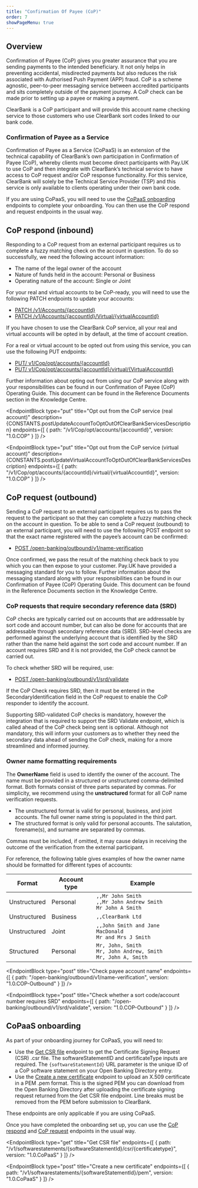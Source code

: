 ```yaml
---
title: "Confirmation Of Payee (CoP)"
order: 7
showPageMenu: true
---
```



## Overview

Confirmation of Payee (CoP) gives you greater assurance that you are sending payments to the intended beneficiary. It not only helps in preventing accidental, misdirected payments but also reduces the risk associated with Authorised Push Payment (APP) fraud. CoP is a scheme agnostic, peer-to-peer messaging service between accredited participants and sits completely outside of the payment journey. A CoP check can be made prior to setting up a payee or making a payment.

ClearBank is a CoP participant and will provide this account name checking service to those customers who use ClearBank sort codes linked to our bank code.

### Confirmation of Payee as a Service
Confirmation of Payee as a Service (CoPaaS) is an extension of the technical capability of ClearBank’s own participation in Confirmation of Payee (CoP), whereby clients must become direct participants with Pay.UK to use CoP and then integrate with ClearBank’s technical service to have access to CoP request and/or CoP response functionality. For this service, ClearBank will solely be the Technical Service Provider (TSP) and this service is only available to clients operating under their own bank code.

If you are using CoPaaS, you will need to use the [CoPaaS onboarding](#copaas-onboarding) endpoints to complete your onboarding. You can then use the CoP respond and request endpoints in the usual way.

## CoP respond (inbound)

Responding to a CoP request from an external participant requires us to complete a fuzzy matching check on the account in question. To do so successfully, we need the following account information:
- The name of the legal owner of the account
-	Nature of funds held in the account: Personal or Business
-	Operating nature of the account: Single or Joint

For your real and virtual accounts to be CoP-ready, you will need to use the following PATCH endpoints to update your accounts:  
-	[PATCH /v1/Accounts/{accountId}](../gbp-accounts/manage-accounts#amend-an-account-real)
-	[PATCH /v1/Accounts/{accountId}/Virtual/{virtualAccountId}](../gbp-accounts/manage-accounts#amend-an-account-virtual)

If you have chosen to use the ClearBank CoP service, all your real and virtual accounts will be opted in by default, at the time of account creation. 

For a real or virtual account to be opted out from using this service, you can use the following PUT endpoints:
-	[PUT/ v1/Cop/opt/accounts/{accountId}](#opt-out-from-the-cop-service-real-account)
-	[PUT/ v1/Cop/opt/accounts/{accountId}/virtual/{VirtualAccountId}](#opt-out-from-the-cop-service-virtual-account)

Further information about opting out from using our CoP service along with your responsibilities can be found in our Confirmation of Payee (CoP) Operating Guide. This document can be found in the Reference Documents section in the Knowledge Centre.

<EndpointBlock
  type="put"
  title="Opt out from the CoP service (real account)"
  description={CONSTANTS.postUpdateAccountToOptOutOfClearBankServicesDescription}
  endpoints={[
    {
      path: "/v1/Cop/opt/accounts/{accountId}",
      version: "1.0.COP"
    }
  ]}
/>

<EndpointBlock
  type="put"
  title="Opt out from the CoP service (virtual account)"
  description={CONSTANTS.postUpdateVirtualAccountToOptOutOfClearBankServicesDescription}
  endpoints={[
    {
      path: "/v1/Cop/opt/accounts/{accountId}/virtual/{virtualAccountId}",
      version: "1.0.COP"
    }
  ]}
/>


## CoP request (outbound)

Sending a CoP request to an external participant requires us to pass the request to the participant so that they can complete a fuzzy matching check on the account in question. 
To be able to send a CoP request (outbound) to an external participant, you will need to use the following POST endpoint so that the exact name registered with the payee’s account can be confirmed:
- [POST /open-banking/outbound/v1/name-verification](#check-name-registered-with-the-payees-account)

Once confirmed, we pass the result of the matching check back to you which you can then expose to your customer. Pay.UK have provided a messaging standard for you to follow. Further information about the messaging standard along with your responsibilities can be found in our Confirmation of Payee (CoP) Operating Guide. This document can be found in the Reference Documents section in the Knowledge Centre.

### CoP requests that require secondary reference data (SRD)

CoP checks are typically carried out on accounts that are addressable by sort code and account number, but can also be done for accounts that are addressable through secondary reference data (SRD). SRD-level checks are performed against the underlying account that is identified by the SRD rather than the name held against the sort code and account number. If an account requires SRD and it is not provided, the CoP check cannot be carried out.

To check whether SRD will be required, use:
- [POST /open-banking/outbound/v1/srd/validate](#check-whether-a-sort-code-account-number-requires-srd-with-cop-requests)

If the CoP Check requires SRD, then it must be entered in the SecondaryIdentification field in the CoP request to enable the CoP responder to identify the account.

Supporting SRD-validated CoP checks is mandatory, however the integration that is required to support the SRD Validate endpoint, which is called ahead of the CoP check being sent is optional. Although not mandatory, this will inform your customers as to whether they need the secondary data ahead of sending the CoP check, making for a more streamlined and informed journey.

### Owner name formatting requirements

The **OwnerName** field is used to identify the owner of the account. The name must be provided in a structured or unstructured comma-delimited format. Both formats consist of three parts separated by commas. For simplicity, we recommend using the **unstructured** format for all CoP name verification requests.

- The unstructured format is valid for personal, business, and joint accounts. The full owner name string is populated in the third part.
- The structured format is only valid for personal accounts. The salutation, forename(s), and surname are separated by commas.

<Callout colour="blue">
Commas must be included, if omitted, it may cause delays in receiving the outcome of the verification from the external participant.
</Callout>

For reference, the following table gives examples of how the owner name should be formatted for different types of accounts:

| Format | Account type | Example |
|--------|--------------|---------|
| Unstructured | Personal | ``,,Mr John Smith``<br /> ``,,Mr John Andrew Smith``<br /> ``Mr John A Smith``  |
| Unstructured | Business | ``,,ClearBank Ltd``|
| Unstructured | Joint | ``,,John Smith and Jane MacDonald``<br /> ``Mr and Mrs J Smith``|
| Structured | Personal | ``Mr, John, Smith``<br /> ``Mr, John Andrew, Smith``<br /> ``Mr, John A, Smith``|


<EndpointBlock
  type="post"
  title="Check payee account name"
  endpoints={[
    {
      path: "/open-banking/outbound/v1/name-verification",
      version: "1.0.COP-Outbound"
    }
  ]}
/>

<EndpointBlock
  type="post"
  title="Check whether a sort code/account number requires SRD"
  endpoints={[
    {
      path: "/open-banking/outbound/v1/srd/validate",
      version: "1.0.COP-Outbound"
    }
  ]}
/>

## CoPaaS onboarding

As part of your onboarding journey for CoPaaS, you will need to:

- Use the [Get CSR file](#get-csr-file) endpoint to get the Certificate Signing Request (CSR) .csr file. The softwareStatementID and certificateType inputs are required. The `{softwareStatementId}` URL parameter is the unique ID of a CoP software statement on your Open Banking Directory entry.
- Use the [Create a new certificate](#create-a-new-certificate) endpoint to upload an X.509 certificate in a PEM .pem format. This is the signed PEM you can download from the Open Banking Directory after uploading the certificate signing request returned from the Get CSR file endpoint. Line breaks must be removed from the PEM before submission to ClearBank.

<Callout colour="blue">
These endpoints are only applicable if you are using CoPaaS.
</Callout>

Once you have completed the onboarding set up, you can use the [CoP respond](#cop-respond-inbound) and [CoP request](#cop-request-outbound) endpoints in the usual way.

<EndpointBlock
  type="get"
  title="Get CSR file"
  endpoints={[
    {
      path: "/v1/softwarestatements/{softwareStatementId}/csr/{certificatetype}",
      version: "1.0.CoPaaS"
    }
  ]}
/>

<EndpointBlock
  type="post"
  title="Create a new certificate"
  endpoints={[
    {
      path: "/v1/softwarestatements/{softwareStatementId}/pem",
      version: "1.0.CoPaaS"
    }
  ]}
/>